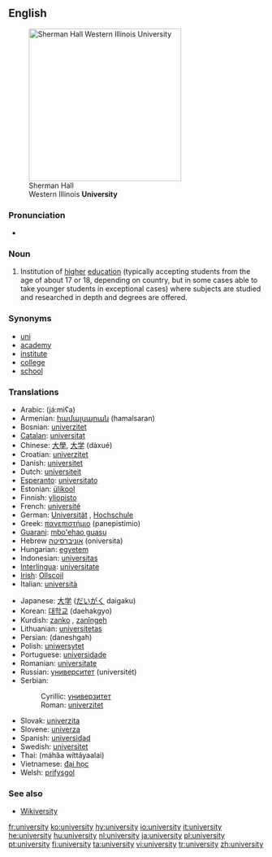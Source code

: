 {{wikipedia}}
==English==
[[Image:Sherman Hall.jpg|thumb|right|300px|Sherman Hall<br>Western Illinois '''University''']]

===Pronunciation===
* {{IPA|/juːnivɜːsitiː/}}

===Noun===
{{en-noun-reg-y|universit|y}}

# Institution of [[high]]er [[education]] (typically accepting students from the age of about 17 or 18, depending on country, but in some cases able to take younger students in exceptional cases) where subjects are studied and researched in depth and degrees are offered.

===Synonyms===
*[[uni]]
*[[academy]]
*[[institute]]
*[[college]]
*[[school]]

===Translations===
{{top}}
*Arabic: {{ARchar|[[جامِعَة|جامعة]]}} (já:miʕa) {{f}}
*Armenian: [[համալսարան]] (hamalsaran)
*Bosnian: [[univerzitet#Bosnian|univerzitet]] {{m}}
*[[Catalan]]: [[universitat]] {{f}}
*Chinese: [[大學]], [[大学]] (dàxué)
*Croatian: [[univerzitet#Croatian|univerzitet]] {{m}}
*Danish: [[universitet]]
*Dutch: [[universiteit]]
*[[Esperanto]]: [[universitato]]
*Estonian: [[ülikool]]
*Finnish: [[yliopisto]]
*French: [[université]] {{f}}
*German: [[Universität]] {{f}}, [[Hochschule]] {{f}}
*Greek: [[πανεπιστήμιο]] (panepistímio) {{n}}
*[[Guarani]]: [[mbo'ehao guasu]]
*Hebrew [[אוניברסיטה]] (oniversita) {{f}}
*Hungarian: [[egyetem]] 
*Indonesian: [[universitas]]
*[[Interlingua]]: [[universitate]]
*[[Irish]]: [[Ollscoil]]
*Italian: [[università]]
{{mid}}
*Japanese: [[大学]] ([[だいがく]] daigaku)
*Korean: [[대학교]] (daehakgyo)
*Kurdish: [[zanko]] {{f}}, [[zanîngeh]] {{f}}
*Lithuanian: [[universitetas]] {{m}}
*Persian: {{FAchar|[[دانشگاه]]}} (daneshgah)
*Polish: [[uniwersytet]] {{m}}
*Portuguese: [[universidade]] {{f}}
*Romanian: [[universitate]] {{f}}
*Russian: [[университет]] (universitét)
*Serbian:
*:Cyrillic: [[универзитет#Serbian|универзитет]] {{m}}
*:Roman: [[univerzitet#Serbian|univerzitet]] {{m}}
*Slovak: [[univerzita]] {{f}}
*Slovene: [[univerza]] {{f}}
*Spanish: [[universidad]] {{f}}
*Swedish: [[universitet]]
*Thai: {{THchar|[[มหาวิทยาลัย]]}} (máhăa wíttáyaalai)
*Vietnamese: [[đại học]]
*Welsh: [[prifysgol]]
{{bottom}}

===See also===
*[http://textbook.wikipedia.org/wiki/Wikiversity Wikiversity]

[[fr:university]]
[[ko:university]]
[[hy:university]]
[[io:university]]
[[it:university]]
[[he:university]]
[[hu:university]]
[[nl:university]]
[[ja:university]]
[[pl:university]]
[[pt:university]]
[[fi:university]]
[[ta:university]]
[[vi:university]]
[[tr:university]]
[[zh:university]]